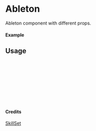 
<Meta of={Ableton} title="SkillSet/Ableton" />

# Ableton

Ableton component with different props.

#### Example

<Canvas of={Ableton.Primary} />

## Usage

```ts
import { Ableton } from "yadl-ui";

const Example = () => {
  return (
      <Ableton />
  );
};

export default Example;
```

#### Credits
[SkillSet](https://skillicons.dev)
